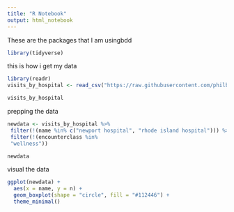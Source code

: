 ```yaml
---
title: "R Notebook"
output: html_notebook
---
```



These are the packages that I am usingbdd

```r

library(tidyverse)

```


this is how i get my data

```r
library(readr)
visits_by_hospital <- read_csv("https://raw.githubusercontent.com/philbowsher/Foundation-of-the-R-Workflow-workshop-2019-09-06/master/Examples/data/visits_by_hospital.csv")

visits_by_hospital

```

prepping the data

```r
newdata <- visits_by_hospital %>%
 filter(!(name %in% c("newport hospital", "rhode island hospital"))) %>%
 filter(!(encounterclass %in% 
 "wellness"))

newdata
```

visual the data


```r

ggplot(newdata) +
  aes(x = name, y = n) +
  geom_boxplot(shape = "circle", fill = "#112446") +
  theme_minimal()
```

